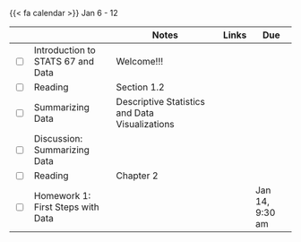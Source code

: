 {{< fa calendar >}} Jan 6 - 12


<table class="table-striped text-left table-bordered" align = "center">

  <thead>
    <th style="width:  3%"></th>
    <th style="width:  30%"></th>
    <th style="width:  40%">Notes</th>
    <th style="width:  8%">Links</th>
    <th style="width:  15%">Due</th>
  </thead>


  <tr>
    <td><input type="checkbox" /></td>
    <td> Introduction to STATS 67 and Data &nbsp; &nbsp; </td>
    <td>Welcome!!!</td>
    <td><a href="https://mdogucu.github.io/stats67a-wi25-slides/week01/1a-intro-data.html" target ="_blank"> <i class="fas fa-laptop" aria-hidden="true"
            title="External Link to Slides" target = "_blank"></i></a>
      <a href="https://mdogucu.github.io/stats67a-wi25-starter-codes/1a-intro-data.qmd" download> <i class="fa-brands fa-r-project" aria-hidden="true"
            title="External Link to Slides" target = "_blank"></i></a></td>
    <td></td>
  </tr>
  
  <tr>
    <td><input type="checkbox" /></td>
    <td> Reading </td>
    <td>Section 1.2</td>
    <td><a href="https://www.openintro.org/go/?id=os4_for_screen_readers&referrer=/book/os/index.php" target ="_blank"> <i class="fas fa-book" aria-hidden="true"
            title="External Link to the Book" target = "_blank"></i></a></td>
    <td></td>
  </tr>
  
 
  
  <tr>
    <td><input type="checkbox" /></td>
    <td> Summarizing Data &nbsp; &nbsp; </td>
    <td>Descriptive Statistics and Data Visualizations</td>
    <td><a href="https://mdogucu.github.io/stats67a-wi25-slides/week01/1b-summarize-data.html" target ="_blank"> <i class="fas fa-laptop" aria-hidden="true"
            title="External Link to Slides" target = "_blank"></i></a> <a href="https://mdogucu.github.io/stats67a-wi25-starter-codes/1b-summarize-data.qmd" download> <i class="fa-brands fa-r-project" aria-hidden="true"
            title="External Link to Slides" target = "_blank"></i></a></td>
    <td></td>
  </tr>
  
  <tr>
    <td><input type="checkbox" /></td>
    <td> Discussion: Summarizing Data &nbsp; &nbsp; </td>
    <td> </td>
    <td> <a href="https://mdogucu.github.io/stats67a-wi25-starter-codes/1d-summarize-data.qmd" download> <i class="fa-brands fa-r-project" aria-hidden="true"
            title="External Link to Slides" target = "_blank"></i></a></td>
    <td></td>
  </tr>
  
  
  
  <tr>
    <td><input type="checkbox" /></td>
    <td> Reading </td>
    <td>Chapter 2</td>
    <td><a href="https://www.openintro.org/go/?id=os4_for_screen_readers&referrer=/book/os/index.php" target ="_blank"> <i class="fas fa-book" aria-hidden="true"
            title="External Link to the Book" target = "_blank"></i></a></td>
    <td></td>
  </tr>
  
  <tr>
    <td><input type="checkbox" /></td>
    <td> Homework 1: First Steps with Data &nbsp; &nbsp; </td>
    <td></td>
    <td><a href="https://www.gradescope.com/courses/935954/assignments/5511971" target ="_blank"> <i class="fas fa-edit" aria-hidden="true"
            title="External Link to Gradescope" target = "_blank"></i></a> <a href="https://mdogucu.github.io/stats67a-wi25-starter-codes/1h-summarize-data.qmd" download> <i class="fa-brands fa-r-project" aria-hidden="true"
            title="External Link to Slides" target = "_blank"></i></a></td>
    <td>Jan 14, 9:30 am</td>
  </tr>
    
        
</table>